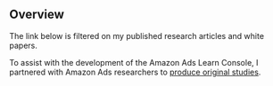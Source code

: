 ## Overview

<div class ="note">The link below is filtered on my published research articles and white papers.</div>

To assist with the development of the Amazon Ads Learn Console, I partnered with Amazon Ads researchers to [produce original studies](https://advertising.amazon.com/search?q=Ashton%20Brown).



